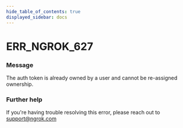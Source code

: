 ```yaml
---
hide_table_of_contents: true
displayed_sidebar: docs
---
```



# ERR_NGROK_627

### Message

The auth token is already owned by a user and cannot be re-assigned ownership.

<ErrorDetails error="err_ngrok_627" />

### Further help

If you're having trouble resolving this error, please reach out to [support@ngrok.com](mailto:support@ngrok.com?subject=Help%20with%20ERR_NGROK_627)

